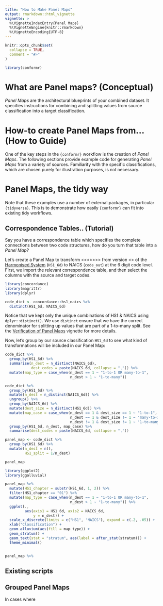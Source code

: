 ```yaml
---
title: "How to Make Panel Maps"
output: rmarkdown::html_vignette
vignette: >
  %\VignetteIndexEntry{Panel Maps}
  %\VignetteEngine{knitr::rmarkdown}
  %\VignetteEncoding{UTF-8}
---
```


```r
knitr::opts_chunk$set(
  collapse = TRUE,
  comment = "#>"
)
```

```r
library(conformr)
```

# What are Panel maps? (Conceptual)

_Panel Maps_ are the architectural blueprints of your combined dataset. It specifies instructions for combining and splitting values from source classification into a target classification.

# How-to create Panel Maps from... (How to Guide)

One of the key steps in the `{conformr}` workflow is the creation of _Panel Maps_. The following sections provide example code for generating _Panel Maps_ from a variety of sources. Familiarity with the specific classifications, which are chosen purely for illustration purposes, is not necessary.

# Panel Maps, the tidy way

Note that these examples use a number of external packages, in particular `{tidyverse}`. This is to demonstrate how easily `{conformr}` can fit into existing tidy workflows.

## Correspondence Tables.. (Tutorial)

Say you have a correspondence table which specifies the complete connections between two code structures, how do you turn that table into a _Panel Map_?

Let's create a Panel Map to transform <<<<trade data>>>>> from version <<x>> of the [Harmonised System](https://en.wikipedia.org/wiki/Harmonized_System) (`HS1_6d`) to NAICS (`code_out`) at the 6 digit code level. First, we import the relevant correspondence table, and then select the columns with the source and target codes. 
```r
library(concordance)
library(magrittr)
library(dplyr)

code_dict <- concordance::hs1_naics %>%
  distinct(HS1_6d, NAICS_6d)
```
Notice that we kept only the unique combinations of HS1 & NAICS using `dplyr::distinct()`. We use `distinct` ensure that we have the correct denominator for splitting up values that are part of a 1-to-many split. See the [Verification of Panel Maps]() vignette for more details.

Now, let's group by our source classification `HS1_6d` to see what kind of transformations will be included in our Panel Map:
```r
code_dict %>%
  group_by(HS1_6d) %>%
  summarise(n_dest = n_distinct(NAICS_6d),
            dest_codes = paste(NAICS_6d, collapse = ",")) %>%
  mutate(map_type = case_when(n_dest == 1 ~ "1-to-1 OR many-to-1",
                              n_dest > 1 ~ "1-to-many"))
```

```r
code_dict %>%
  group_by(HS1_6d) %>%
  mutate(n_dest = n_distinct(NAICS_6d)) %>%
  ungroup() %>%
  group_by(NAICS_6d) %>%
  mutate(dest_size = n_distinct(HS1_6d)) %>%
  mutate(map_case = case_when(n_dest == 1 & dest_size == 1 ~ "1-to-1",
                              n_dest == 1 & dest_size != 1 ~ "many-to-1",
                              n_dest != 1 & dest_size != 1 ~ "1-to-many")) %>%
  group_by(HS1_6d, n_dest, map_case) %>%
  summarise(dest_codes = paste(NAICS_6d, collapse = ","))
```


```r
panel_map <- code_dict %>%
  group_by(HS1_6d) %>%
  mutate(n_dest = n(),
         HS1_split = 1/n_dest)

panel_map
```
```r
library(ggplot2)
library(ggalluvial)

panel_map %>%
  mutate(HS1_chapter = substr(HS1_6d, 1, 2)) %>%
  filter(HS1_chapter == "01") %>%
  mutate(map_type = case_when(n_dest == 1 ~ "1-to-1 OR many-to-1",
                              n_dest > 1 ~ "1-to-many")) %>%
  ggplot(., 
         aes(axis1 = HS1_6d, axis2 = NAICS_6d,
             y = n_dest)) +
  scale_x_discrete(limits = c("HS1", "NAICS"), expand = c(.2, .05)) +
  xlab("Classification") +
  geom_alluvium(aes(fill = map_type)) +
  geom_stratum() +
  geom_text(stat = "stratum", aes(label = after_stat(stratum))) +
  theme_minimal()
  
```


```r
panel_map %>%

```


## Existing scripts

## Grouped Panel Maps

In cases where

